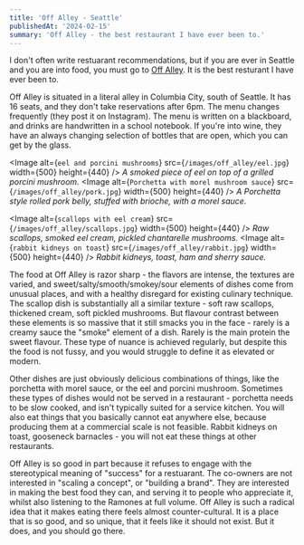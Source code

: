 ```yaml
---
title: 'Off Alley - Seattle'
publishedAt: '2024-02-15'
summary: 'Off Alley - the best restaurant I have ever been to.'
---
```


I don't often write restuarant recommendations, but if you are ever in Seattle and you are into food, you must go to [Off Alley](https://www.offalleyseattle.com/). It is the best resturant I have ever been to.


Off Alley is situated in a literal alley in Columbia City, south of Seattle. It has 16 seats, and they don't take reservations after 6pm. The menu changes frequently (they post it on Instagram). The menu is written on a blackboard, and drinks are handwritten in a school notebook. If you're into wine, they have an always changing selection of bottles that are open, which you can get by the glass.

<Image
alt={`eel and porcini mushrooms`}
src={`/images/off_alley/eel.jpg`}
width={500}
height={440}
/>
_A smoked piece of eel on top of a grilled porcini mushroom._
<Image
alt={`Porchetta with morel mushroom sauce`}
src={`/images/off_alley/pork.jpg`}
width={500}
height={440}
/>
_A Porchetta style rolled pork belly, stuffed with brioche, with a morel sauce._

<Image
alt={`scallops with eel cream`}
src={`/images/off_alley/scallops.jpg`}
width={500}
height={440}
/>
_Raw scallops, smoked eel cream, pickled chantarelle mushrooms._
<Image
alt={`rabbit kidneys on toast`}
src={`/images/off_alley/rabbit.jpg`}
width={500}
height={440}
/>
_Rabbit kidneys, toast, ham and sherry sauce._

The food at Off Alley is razor sharp - the flavors are intense, the textures are varied, and sweet/salty/smooth/smokey/sour elements of dishes come from unusual places, and with a healthy disregard for existing culinary technique. The scallop dish is substantially all a similar texture - soft raw scallops, thickened cream, soft pickled mushrooms. But flavour contrast between these elements is so massive that it still smacks you in the face - rarely is a creamy sauce the "smoke" element of a dish. Rarely is the main protein the sweet flavour. These type of nuance is achieved regularly, but despite this the food is not fussy, and you would struggle to define it as elevated or modern. 

Other dishes are just obviously delicious combinations of things, like the porchetta with morel sauce, or the eel and porcini mushroom. Sometimes these types of dishes would not be served in a restaurant - porchetta needs to be slow cooked, and isn't typically suited for a service kitchen. You will also eat things that you basically cannot eat anywhere else, because producing them at a commercial scale is not feasible. Rabbit kidneys on toast, gooseneck barnacles - you will not eat these things at other restaurants.

Off Alley is so good in part because it refuses to engage with the stereotypical meaning of "success" for a restuarant. The co-owners are not interested in "scaling a concept", or "building a brand". They are interested in making the best food they can, and serving it to people who appreciate it, whilst also listening to the Ramones at full volume. Off Alley is such a radical idea that it makes eating there feels almost counter-cultural. It is a place that is so good, and so unique, that it feels like it should not exist. But it does, and you should go there. 
